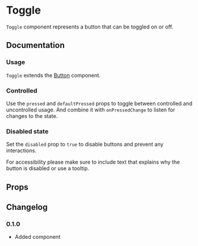 
# Toggle

`Toggle` component represents a button that can be toggled on or off.

## Documentation

### Usage

`Toggle` extends the [Button](./button/) component.

<Demo component={Usage} />

### Controlled

Use the `pressed` and `defaultPressed` props to toggle between controlled and uncontrolled usage. And combine it with `onPressedChange` to listen for changes to the state.

<Demo component={ControlledUsage} />

### Disabled state

Set the `disabled` prop to `true` to disable buttons and prevent any interactions.

For accessibility please make sure to include text that explains why the button is disabled or use a tooltip.

<Demo component={DisabledUsage} />

## Props

<ax-props-table component="Toggle" extends="Button" />

## Changelog

### 0.1.0

- Added component
